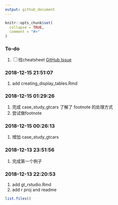 ```yaml
---
output: github_document
---
```


<!-- README.md is generated from README.Rmd. Please edit that file -->

```r
knitr::opts_chunk$set(
  collapse = TRUE,
  comment = "#>"
)
```

### To-do

1. <input type="checkbox" id="checkbox1" class="styled">找cheatsheet
[GitHub Issue](https://github.com/rstudio/gt/issues/105)

### 2018-12-15 21:51:07

1. add creating_display_tables.Rmd

### 2018-12-15 01:29:26

1. 完成 case_study_gtcars 了解了 footnote 的处理方式
1. 尝试做footnote

### 2018-12-15 00:26:13

1. 增加 case_study_gtcars

### 2018-12-13 23:51:56

1. 完成第一个例子

### 2018-12-13 22:20:53

1. add gt_rstudio.Rmd
1. add r proj and readme

```r
list.files()
```

